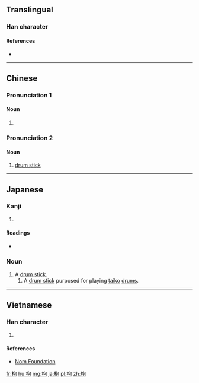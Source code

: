 ==Translingual==

===Han character===
{{Han char|rn=75|rad=木|as=05|sn=9|four=47912|canj=DPRU|ids=⿰木包}}

====References====
* {{Han ref|kx=0517.130|dkj=14589|dj=0906.010|hdz=21187.050|uh=67B9|ud=26553|bh=CF52|bd=53074}}

----

==Chinese==

===Pronunciation 1===
{{zh-forms}}
{{zh-pron
|m=bāo
|c=baau1
|mc=2
|oc=n,1
|ma=
|cat=n
}}

====Noun====
{{zh-noun}}

# {{taxlink|Quercus serrata|species}}

===Pronunciation 2===
{{zh-forms|s=桴}}
{{zh-pron
|m=fú
|c=fu1,fau4
|mc=3
|oc=1,2
|ma=
|cat=n
}}

====Noun====
{{zh-noun}}

# [[drum stick]]

----

==Japanese==

===Kanji===
{{ja-kanji|grade=|rs=木05}}

# {{defn|lang=ja|sort=木05}}

====Readings====
* {{ja-readings|on=[[ほう]] (hō), [[ふ]] (fu)|kun=[[ばち]] (bachi), [[おけら]] (okera), [[なら]] (nara)}}

===Noun===
{{ja-noun|ばち}}

# A [[drum stick]].
## A [[drum stick]] purposed for playing [[taiko]] [[drum|drums]].

----

==Vietnamese==

===Han character===
{{vi-readings|rs=木05|hanviet=phù}}

# {{defn|lang=vi|sort=木05}}

====References====
* [http://nomfoundation.org/common/nom_details.php?codepoint=67b9 Nom Foundation]

[[fr:枹]]
[[hu:枹]]
[[mg:枹]]
[[ja:枹]]
[[pl:枹]]
[[zh:枹]]